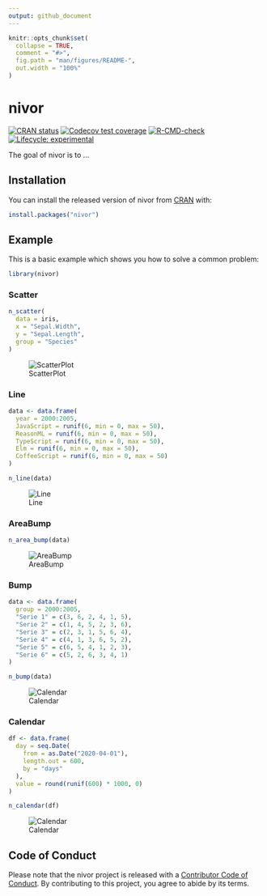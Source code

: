 ```yaml
---
output: github_document
---
```


<!-- README.md is generated from README.Rmd. Please edit that file -->

```r
knitr::opts_chunk$set(
  collapse = TRUE,
  comment = "#>",
  fig.path = "man/figures/README-",
  out.width = "100%"
)
```

# nivor

<!-- badges: start -->
[![CRAN status](https://www.r-pkg.org/badges/version/nivor)](https://CRAN.R-project.org/package=nivor)
[![Codecov test coverage](https://codecov.io/gh/swsoyee/nivor/branch/main/graph/badge.svg)](https://codecov.io/gh/swsoyee/nivor?branch=main)
[![R-CMD-check](https://github.com/swsoyee/nivor/workflows/R-CMD-check/badge.svg)](https://github.com/swsoyee/nivor/actions)
[![Lifecycle: experimental](https://img.shields.io/badge/lifecycle-experimental-orange.svg)](https://www.tidyverse.org/lifecycle/#experimental)
<!-- badges: end -->

The goal of nivor is to ...

## Installation

You can install the released version of nivor from [CRAN](https://CRAN.R-project.org) with:

``` r
install.packages("nivor")
```

## Example

This is a basic example which shows you how to solve a common problem:
```r
library(nivor)
```

### Scatter

```r
n_scatter(
  data = iris,
  x = "Sepal.Width",
  y = "Sepal.Length",
  group = "Species"
)
```
![ScatterPlot](man/figures/ScatterPlot.png)

### Line 

```r
data <- data.frame(
  year = 2000:2005,
  JavaScript = runif(6, min = 0, max = 50),
  ReasonML = runif(6, min = 0, max = 50),
  TypeScript = runif(6, min = 0, max = 50),
  Elm = runif(6, min = 0, max = 50),
  CoffeeScript = runif(6, min = 0, max = 50)
)

n_line(data)
```
![Line](man/figures/Line.png)

### AreaBump

```r
n_area_bump(data)
```

![AreaBump](man/figures/AreaBump.png)

### Bump
```r
data <- data.frame(
  group = 2000:2005,
  "Serie 1" = c(3, 6, 2, 4, 1, 5),
  "Serie 2" = c(1, 4, 5, 2, 3, 6),
  "Serie 3" = c(2, 3, 1, 5, 6, 4),
  "Serie 4" = c(4, 1, 3, 6, 5, 2),
  "Serie 5" = c(6, 5, 4, 1, 2, 3),
  "Serie 6" = c(5, 2, 6, 3, 4, 1)
)

n_bump(data)
```

![Calendar](man/figures/Bump.png)

### Calendar

```r
df <- data.frame(
  day = seq.Date(
    from = as.Date("2020-04-01"),
    length.out = 600,
    by = "days"
  ),
  value = round(runif(600) * 1000, 0)
)

n_calendar(df)
```

![Calendar](man/figures/Calendar.png)

## Code of Conduct

Please note that the nivor project is released with a [Contributor Code of Conduct](https://contributor-covenant.org/version/2/0/CODE_OF_CONDUCT.html). By contributing to this project, you agree to abide by its terms.
